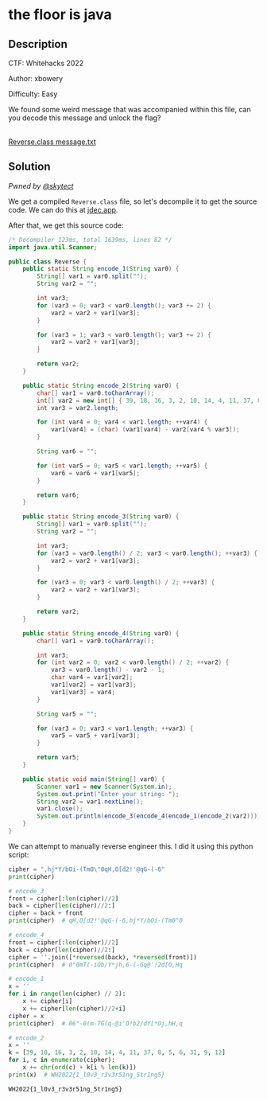 # the floor is java

## Description

CTF: Whitehacks 2022

Author: xbowery

Difficulty: Easy

We found some weird message that was accompanied within this file, can you
decode this message and unlock the flag?

<br />
<a href="/files/whitehacks-2022/Reverse.class" download>
  Reverse.class
</a>
<a href="/files/whitehacks-2022/message.txt" download>
  message.txt
</a>

## Solution

_Pwned by [@skytect](https://github.com/skytect)_

We get a compiled `Reverse.class` file, so let's decompile it to get the source
code. We can do this at [jdec.app](https://jdec.app/).

After that, we get this source code:

```java
/* Decompiler 123ms, total 1639ms, lines 82 */
import java.util.Scanner;

public class Reverse {
    public static String encode_1(String var0) {
        String[] var1 = var0.split("");
        String var2 = "";

        int var3;
        for (var3 = 0; var3 < var0.length(); var3 += 2) {
            var2 = var2 + var1[var3];
        }

        for (var3 = 1; var3 < var0.length(); var3 += 2) {
            var2 = var2 + var1[var3];
        }

        return var2;
    }

    public static String encode_2(String var0) {
        char[] var1 = var0.toCharArray();
        int[] var2 = new int[] { 39, 18, 16, 3, 2, 10, 14, 4, 11, 37, 8, 5, 6, 31, 9, 12 };
        int var3 = var2.length;

        for (int var4 = 0; var4 < var1.length; ++var4) {
            var1[var4] = (char) (var1[var4] - var2[var4 % var3]);
        }

        String var6 = "";

        for (int var5 = 0; var5 < var1.length; ++var5) {
            var6 = var6 + var1[var5];
        }

        return var6;
    }

    public static String encode_3(String var0) {
        String[] var1 = var0.split("");
        String var2 = "";

        int var3;
        for (var3 = var0.length() / 2; var3 < var0.length(); ++var3) {
            var2 = var2 + var1[var3];
        }

        for (var3 = 0; var3 < var0.length() / 2; ++var3) {
            var2 = var2 + var1[var3];
        }

        return var2;
    }

    public static String encode_4(String var0) {
        char[] var1 = var0.toCharArray();

        int var3;
        for (int var2 = 0; var2 < var0.length() / 2; ++var2) {
            var3 = var0.length() - var2 - 1;
            char var4 = var1[var2];
            var1[var2] = var1[var3];
            var1[var3] = var4;
        }

        String var5 = "";

        for (var3 = 0; var3 < var1.length; ++var3) {
            var5 = var5 + var1[var3];
        }

        return var5;
    }

    public static void main(String[] var0) {
        Scanner var1 = new Scanner(System.in);
        System.out.print("Enter your string: ");
        String var2 = var1.nextLine();
        var1.close();
        System.out.println(encode_3(encode_4(encode_1(encode_2(var2)))));
    }
}
```

We can attempt to manually reverse engineer this. I did it using this python
script:

```python
cipher = ",hj*Y/bOi-(Tm0\"0qH,O[d2!'@qG-(-6"
print(cipher)

# encode_3
front = cipher[:len(cipher)//2]
back = cipher[len(cipher)//2:]
cipher = back + front
print(cipher)  # qH,O[d2!'@qG-(-6,hj*Y/bOi-(Tm0"0

# encode_4
front = cipher[:len(cipher)//2]
back = cipher[len(cipher)//2:]
cipher = ''.join([*reversed(back), *reversed(front)])
print(cipher)  # 0"0mT(-iOb/Y*jh,6-(-Gq@'!2d[O,Hq

# encode_1
x = ''
for i in range(len(cipher) // 2):
    x += cipher[i]
    x += cipher[len(cipher)//2+i]
cipher = x
print(cipher)  # 06"-0(m-TG(q-@i'O!b2/dY[*Oj,hH,q

# encode_2
x = ''
k = [39, 18, 16, 3, 2, 10, 14, 4, 11, 37, 8, 5, 6, 31, 9, 12]
for i, c in enumerate(cipher):
    x += chr(ord(c) + k[i % len(k)])
print(x)  # WH2022{1_l0v3_r3v3r51ng_5tr1ng5}
```

`WH2022{1_l0v3_r3v3r51ng_5tr1ng5}`
